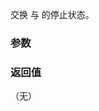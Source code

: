{{cpp/thread/stop_source/title|swap}}
{{cpp/thread/stop_source/navbar}}
{{ddcl|since=c++20|
void swap( std::stop_source&amp; other ) noexcept;
}}

交换 {{c|*this}} 与 {{c|other}} 的停止状态。

===参数===
{{par begin}}
{{par|other|要与之交换内容的 {{tt|stop_source}}}}
{{par end}} 

===返回值===
（无）

{{langlinks|en|es|ja|ru}}